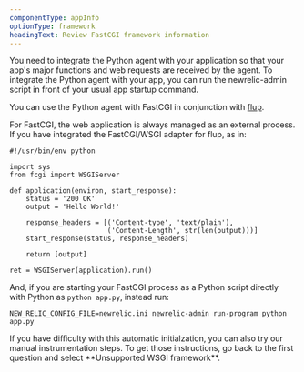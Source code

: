 ```yaml
---
componentType: appInfo
optionType: framework
headingText: Review FastCGI framework information
---
```


You need to integrate the Python agent with your application so that your app's major functions and web requests are received by the agent. To integrate the Python agent with your app, you can run the newrelic-admin script in front of your usual app startup command.

You can use the Python agent with FastCGI in conjunction with [flup](https://pypi.python.org/pypi/flup).

For FastCGI, the web application is always managed as an external process. If you have integrated the FastCGI/WSGI adapter for flup, as in:

```
#!/usr/bin/env python

import sys
from fcgi import WSGIServer

def application(environ, start_response):
    status = '200 OK'
    output = 'Hello World!'

    response_headers = [('Content-type', 'text/plain'),
                        ('Content-Length', str(len(output)))]
    start_response(status, response_headers)

    return [output]

ret = WSGIServer(application).run()
```

And, if you are starting your FastCGI process as a Python script directly with Python as `python app.py`, instead run:

```
NEW_RELIC_CONFIG_FILE=newrelic.ini newrelic-admin run-program python app.py
```

<Callout variant="tip">
  If you have difficulty with this automatic initialzation, you can also try our manual instrumentation steps. To get those instructions, go back to the first question and select **Unsupported WSGI framework**.
</Callout>